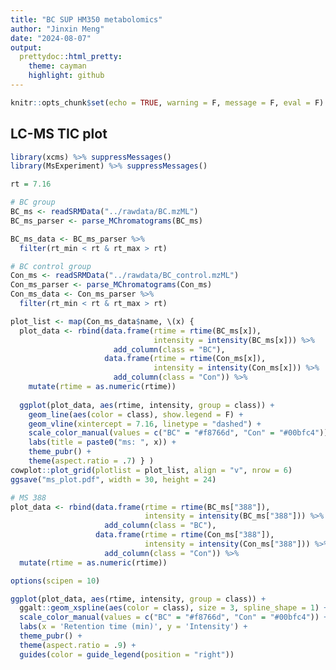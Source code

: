 ```yaml
---
title: "BC SUP HM350 metabolomics"
author: "Jinxin Meng"
date: "2024-08-07"
output:
  prettydoc::html_pretty:
    theme: cayman
    highlight: github
---
```


```r
knitr::opts_chunk$set(echo = TRUE, warning = F, message = F, eval = F)
```

## LC-MS TIC plot

```R
library(xcms) %>% suppressMessages()
library(MsExperiment) %>% suppressMessages()

rt = 7.16

# BC group
BC_ms <- readSRMData("../rawdata/BC.mzML")
BC_ms_parser <- parse_MChromatograms(BC_ms)

BC_ms_data <- BC_ms_parser %>% 
  filter(rt_min < rt & rt_max > rt)

# BC control group
Con_ms <- readSRMData("../rawdata/BC_control.mzML")
Con_ms_parser <- parse_MChromatograms(Con_ms)
Con_ms_data <- Con_ms_parser %>% 
  filter(rt_min < rt & rt_max > rt)

plot_list <- map(Con_ms_data$name, \(x) {
  plot_data <- rbind(data.frame(rtime = rtime(BC_ms[x]), 
                                intensity = intensity(BC_ms[x])) %>% 
                       add_column(class = "BC"),
                     data.frame(rtime = rtime(Con_ms[x]), 
                                intensity = intensity(Con_ms[x])) %>% 
                       add_column(class = "Con")) %>% 
    mutate(rtime = as.numeric(rtime))
  
  ggplot(plot_data, aes(rtime, intensity, group = class)) +
    geom_line(aes(color = class), show.legend = F) +
    geom_vline(xintercept = 7.16, linetype = "dashed") +
    scale_color_manual(values = c("BC" = "#f8766d", "Con" = "#00bfc4")) +
    labs(title = paste0("ms: ", x)) +
    theme_pubr() +
    theme(aspect.ratio = .7) } )
cowplot::plot_grid(plotlist = plot_list, align = "v", nrow = 6)
ggsave("ms_plot.pdf", width = 30, height = 24)

# MS 388
plot_data <- rbind(data.frame(rtime = rtime(BC_ms["388"]), 
                              intensity = intensity(BC_ms["388"])) %>% 
                     add_column(class = "BC"),
                   data.frame(rtime = rtime(Con_ms["388"]), 
                              intensity = intensity(Con_ms["388"])) %>% 
                     add_column(class = "Con")) %>% 
  mutate(rtime = as.numeric(rtime))

options(scipen = 10)

ggplot(plot_data, aes(rtime, intensity, group = class)) +
  ggalt::geom_xspline(aes(color = class), size = 3, spline_shape = 1) +
  scale_color_manual(values = c("BC" = "#f8766d", "Con" = "#00bfc4")) +
  labs(x = 'Retention time (min)', y = 'Intensity') +
  theme_pubr() +
  theme(aspect.ratio = .9) +
  guides(color = guide_legend(position = "right"))
```
